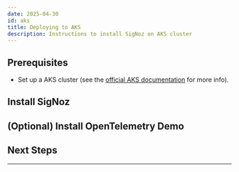 ```yaml
---
date: 2025-04-30
id: aks
title: Deploying to AKS
description: Instructions to install SigNoz on AKS cluster
---
```



<HostingDecision />

## Prerequisites

- Set up a AKS cluster (see the [official AKS documentation][1] for more info).

<CommonPrerequisites />

## Install SigNoz

<K8sInstall />



## (Optional) Install OpenTelemetry Demo

<K8sOtelDemo />

## Next Steps

<NextSteps />

---

[1]: https://learn.microsoft.com/en-us/azure/aks/learn/quick-kubernetes-deploy-portal?tabs=azure-cli
[2]: https://github.com/ezeslucky/monitrix.git/charts/tree/main/charts/signoz#configuration
